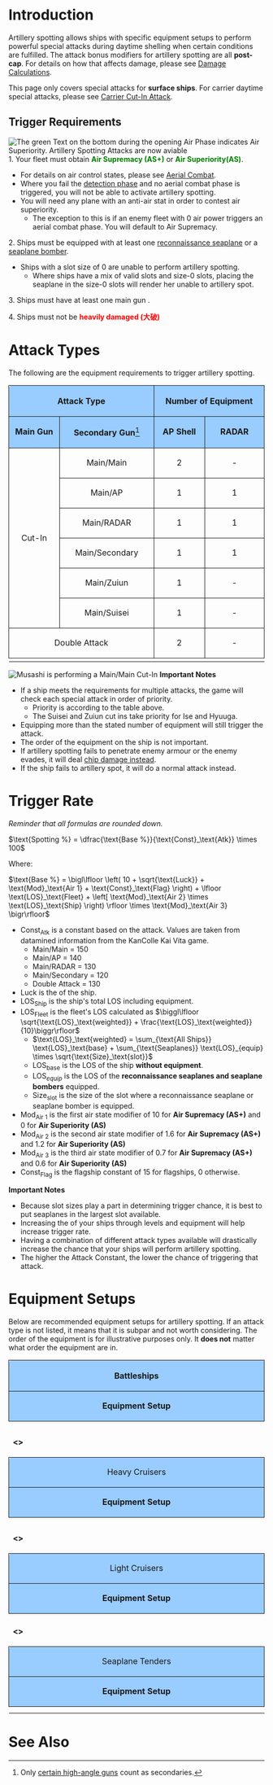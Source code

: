 =Introduction=
Artillery spotting allows ships with specific equipment setups to perform powerful special attacks during daytime shelling when certain conditions are fulfilled. The attack bonus modifiers for artillery spotting are all '''post-cap'''. For details on how that affects damage, please see [[Damage Calculations]]. 

This page only covers special attacks for '''surface ships'''. For carrier daytime special attacks, please see [[Carrier Cut-In Attack]].

==Trigger Requirements==
[[File:Air_Superiority_Aquired.png|thumb|right|The green Text on the bottom during the opening Air Phase indicates Air Superiority. Artillery Spotting Attacks are now aviable]]
1. Your fleet must obtain <span style="color:green;">'''Air Supremacy (AS+)'''</span> or <span style="color:green;">'''Air Superiority(AS)'''</span>.

* For details on air control states, please see [[Aerial Combat#Fighter Combat|Aerial Combat]].
* Where you fail the [[Combat#Detection|detection phase]] and no aerial combat phase is triggered, you will not be able to activate artillery spotting.
* You will need any plane with an anti-air {{AA}} stat in order to contest air superiority. 
** The exception to this is if an enemy fleet with 0 air power triggers an aerial combat phase. You will default to Air Supremacy.

2. Ships must be equipped with at least one [[:Category:Reconnaissance Seaplane|reconnaissance seaplane]] or a [[:Category:Seaplane Bombers|seaplane bomber]].
* Ships with a slot size of 0 are unable to perform artillery spotting.
** Where ships have a mix of valid slots and size-0 slots, placing the seaplane in the size-0 slots will render her unable to artillery spot.

3. Ships must have at least one main gun {{RedGunHeavy}}{{RedGunMedium}}.

4. Ships must not be <span style="color:red;">'''heavily damaged (大破)'''</span>

=Attack Types=
The following are the equipment requirements to trigger artillery spotting.

{| class="wikitable sortable" style="width: 100%;"
|-
!style="text-align: center; border-radius: 6px 0 0 0; border-style: solid; border-width: 1px; background-color:#99CCFF; width:20%;" rowspan="2" colspan="2"| '''Attack Type'''
!style="text-align: center; border-style: solid; border-width: 1px; background-color:#99CCFF; width:60%;" colspan="6"| '''Number of Equipment'''
!style="width: 5%; text-align: center; border-style: solid; border-width: 1px; background-color:#99CCFF" colspan="2"| '''Multiplier'''
!style="width: 15%; text-align: center; border-radius: 0 6px 0 0; border-style: solid; border-width: 1px; background-color:#99CCFF" rowspan="2"| '''Notes'''
|- 
!style="text-align: center; border-style: solid; border-width: 1px; background-color:#99CCFF; width:10%;"| '''Main Gun'''<br>{{RedGunHeavy}}{{RedGunMedium}}
!style="text-align: center; border-style: solid; border-width: 1px; background-color:#99CCFF; width:10%;"| '''Secondary Gun'''<ref>Only [[:Category:Secondary High-Angle_Gun|certain high-angle guns]] count as secondaries.</ref><br>{{YellowGun}}{{GreenGunDP}}
!style="text-align: center; border-style: solid; border-width: 1px; background-color:#99CCFF; width:10%;"| '''AP Shell'''<br>{{RedAmmo}}
!style="text-align: center; border-style: solid; border-width: 1px; background-color:#99CCFF; width:10%;"| '''RADAR'''<br>{{Radar}}
!style="text-align: center; border-style: solid; border-width: 1px; background-color:#99CCFF; width:10%;"| '''Zuiun'''<br>{{Seaplane}}
!style="text-align: center; border-style: solid; border-width: 1px; background-color:#99CCFF; width:10%;"| '''Suisei (634) Variants'''<br>{{RedPlane}}
!style="text-align: center; border-style: solid; border-width: 1px; background-color:#99CCFF; width:2.5%;"| '''Attack'''
!style="text-align: center; border-style: solid; border-width: 1px; background-color:#99CCFF; width:2.5;"| '''Accuracy'''
|-
|style="text-align: center; border-style: solid; border-width: 1px; width:10%;" rowspan="6"| Cut-In
|style="text-align: center; border-style: solid; border-width: 1px; width:10%;"| Main/Main
|style="text-align: center; border-style: solid; border-width: 1px; width:10%;"| 2
|style="text-align: center; border-style: solid; border-width: 1px; width:10%;"| -
|style="text-align: center; border-style: solid; border-width: 1px; width:10%;"| 1
|style="text-align: center; border-style: solid; border-width: 1px; width:10%;"| -
|style="text-align: center; border-style: solid; border-width: 1px; width:10%;"| -
|style="text-align: center; border-style: solid; border-width: 1px; width:10%;"| -
|style="text-align: center; border-style: solid; border-width: 1px; width:2.5%;"| 150%
|style="text-align: center; border-style: solid; border-width: 1px; width:2.5%;"| 120%
|style="text-align: center; border-style: solid; border-width: 1px; width:15%;"| 
|-
|style="text-align: center; border-style: solid; border-width: 1px; width:10%;"| Main/AP
|style="text-align: center; border-style: solid; border-width: 1px; width:10%;"| 1
|style="text-align: center; border-style: solid; border-width: 1px; width:10%;"| 1
|style="text-align: center; border-style: solid; border-width: 1px; width:10%;"| 1
|style="text-align: center; border-style: solid; border-width: 1px; width:10%;"| -
|style="text-align: center; border-style: solid; border-width: 1px; width:10%;"| -
|style="text-align: center; border-style: solid; border-width: 1px; width:10%;"| -
|style="text-align: center; border-style: solid; border-width: 1px; width:2.5%;"| 130%
|style="text-align: center; border-style: solid; border-width: 1px; width:2.5%;"| 130%
|style="text-align: center; border-style: solid; border-width: 1px; width:15%;"| 
|-
|style="text-align: center; border-style: solid; border-width: 1px; width:10%;"| Main/RADAR
|style="text-align: center; border-style: solid; border-width: 1px; width:10%;"| 1
|style="text-align: center; border-style: solid; border-width: 1px; width:10%;"| 1
|style="text-align: center; border-style: solid; border-width: 1px; width:10%;"| -
|style="text-align: center; border-style: solid; border-width: 1px; width:10%;"| 1
|style="text-align: center; border-style: solid; border-width: 1px; width:10%;"| -
|style="text-align: center; border-style: solid; border-width: 1px; width:10%;"| -
|style="text-align: center; border-style: solid; border-width: 1px; width:2.5%;"| 120%
|style="text-align: center; border-style: solid; border-width: 1px; width:2.5%;"| 150%
|style="text-align: center; border-style: solid; border-width: 1px; width:15%;"| 
|-
|style="text-align: center; border-style: solid; border-width: 1px; width:10%;"| Main/Secondary
|style="text-align: center; border-style: solid; border-width: 1px; width:10%;"| 1
|style="text-align: center; border-style: solid; border-width: 1px; width:10%;"| 1
|style="text-align: center; border-style: solid; border-width: 1px; width:10%;"| -
|style="text-align: center; border-style: solid; border-width: 1px; width:10%;"| -
|style="text-align: center; border-style: solid; border-width: 1px; width:10%;"| -
|style="text-align: center; border-style: solid; border-width: 1px; width:10%;"| -
|style="text-align: center; border-style: solid; border-width: 1px; width:2.5%;"| 110%
|style="text-align: center; border-style: solid; border-width: 1px; width:2.5%;"| 130%
|style="text-align: center; border-style: solid; border-width: 1px; width:15%;"| 
|-
|style="text-align: center; border-style: solid; border-width: 1px; width:10%;"| Main/Zuiun
|style="text-align: center; border-style: solid; border-width: 1px; width:10%;"| 1
|style="text-align: center; border-style: solid; border-width: 1px; width:10%;"| -
|style="text-align: center; border-style: solid; border-width: 1px; width:10%;"| -
|style="text-align: center; border-style: solid; border-width: 1px; width:10%;"| -
|style="text-align: center; border-style: solid; border-width: 1px; width:10%;"| 2
|style="text-align: center; border-style: solid; border-width: 1px; width:10%;"| -
|style="text-align: center; border-style: solid; border-width: 1px; width:2.5%;"| 135%
|style="text-align: center; border-style: solid; border-width: 1px; width:2.5%;"| ??
|style="text-align: center; border-style: solid; border-width: 1px; width:15%;"| [[Ise]] or [[Hyuuga]] Kai Ni Only
|-
|style="text-align: center; border-style: solid; border-width: 1px; width:10%;"| Main/Suisei
|style="text-align: center; border-style: solid; border-width: 1px; width:10%;"| 1
|style="text-align: center; border-style: solid; border-width: 1px; width:10%;"| -
|style="text-align: center; border-style: solid; border-width: 1px; width:10%;"| -
|style="text-align: center; border-style: solid; border-width: 1px; width:10%;"| -
|style="text-align: center; border-style: solid; border-width: 1px; width:10%;"| -
|style="text-align: center; border-style: solid; border-width: 1px; width:10%;"| 2
|style="text-align: center; border-style: solid; border-width: 1px; width:2.5%;"| 130%
|style="text-align: center; border-style: solid; border-width: 1px; width:2.5%;"| ??
|style="text-align: center; border-style: solid; border-width: 1px; width:15%;"| [[Ise]] or [[Hyuuga]] Kai Ni Only
|-
|style="text-align: center; border-style: solid; border-width: 1px; width:20%;" colspan="2"| Double Attack
|style="text-align: center; border-style: solid; border-width: 1px; width:10%;"| 2
|style="text-align: center; border-style: solid; border-width: 1px; width:10%;"| -
|style="text-align: center; border-style: solid; border-width: 1px; width:10%;"| -
|style="text-align: center; border-style: solid; border-width: 1px; width:10%;"| -
|style="text-align: center; border-style: solid; border-width: 1px; width:10%;"| -
|style="text-align: center; border-style: solid; border-width: 1px; width:10%;"| -
|style="text-align: center; border-style: solid; border-width: 1px; width:2.5%;"| 120% x2
|style="text-align: center; border-style: solid; border-width: 1px; width:2.5%;"| 110%
|style="text-align: center; border-style: solid; border-width: 1px; width:15%;"| 
|-
|}<references/>

{{clear}}
[[File:Main_Main_Cutin.png|thumb|right|Musashi is performing a Main/Main Cut-In]]
'''Important Notes'''

* If a ship meets the requirements for multiple attacks, the game will check each special attack in order of priority.
** Priority is according to the table above.
** The Suisei and Zuiun cut ins take priority for Ise and Hyuuga.
* Equipping more than the stated number of equipment will still trigger the attack.
* The order of the equipment on the ship is not important.
* If artillery spotting fails to penetrate enemy armour or the enemy evades, it will deal [[Damage Calculations#Chip Damage|chip damage instead]].
* If the ship fails to artillery spot, it will do a normal attack instead.

=Trigger Rate=

''Reminder that all formulas are rounded down.''

<math>\text{Spotting %} = \dfrac{\text{Base %}}{\text{Const}_\text{Atk}} \times 100</math>

Where:

<math>\text{Base %} = \bigl\lfloor \left( 10 + \sqrt{\text{Luck}} + \text{Mod}_\text{Air 1} + \text{Const}_\text{Flag} \right) + \lfloor \text{LOS}_\text{Fleet} + \left[ \text{Mod}_\text{Air 2} \times \text{LOS}_\text{Ship} \right) \rfloor \times \text{Mod}_\text{Air 3} \bigr\rfloor</math>

* <math>\text{Const}_\text{Atk}</math> is a constant based on the attack. Values are taken from datamined information from the KanColle Kai Vita game.
** Main/Main = <math>150</math>
** Main/AP = <math>140</math>
** Main/RADAR = <math>130</math>
** Main/Secondary = <math>120</math>
** Double Attack = <math>130</math>
* <math>\text{Luck}</math> is the {{Luck}} of the ship.
* <math>\text{LOS}_\text{Ship}</math> is the ship's total LOS {{LOS}} including equipment.
* <math>\text{LOS}_\text{Fleet}</math> is the fleet's LOS {{LOS}} calculated as <math>\biggl\lfloor \sqrt{\text{LOS}_\text{weighted}} + \frac{\text{LOS}_\text{weighted}}{10}\biggr\rfloor</math>
** <math>\text{LOS}_\text{weighted} =  \sum_{\text{All Ships}} \text{LOS}_\text{base} + \sum_{\text{Seaplanes}} \text{LOS}_{equip} \times \sqrt{\text{Size}_\text{slot}}</math>
** <math>\text{LOS}_\text{base}</math> is the LOS {{LOS}} of the ship '''without equipment'''.
** <math>\text{LOS}_{equip}</math> is the LOS {{LOS}} of the '''reconnaissance seaplanes and seaplane bombers''' equipped.
** <math>\text{Size}_\text{slot}</math> is the size of the slot where a reconnaissance seaplane or seaplane bomber is equipped.
* <math>\text{Mod}_\text{Air 1}</math> is the first air state modifier of <math>10</math> for '''Air Supremacy (AS+)''' and <math>0</math> for '''Air Superiority (AS)'''
* <math>\text{Mod}_\text{Air 2}</math> is the second air state modifier of <math>1.6</math> for '''Air Supremacy (AS+)''' and <math>1.2</math> for '''Air Superiority (AS)'''
* <math>\text{Mod}_\text{Air 3}</math> is the third air state modifier of <math>0.7</math> for '''Air Supremacy (AS+)''' and <math>0.6</math> for '''Air Superiority (AS)'''
* <math>\text{Const}_\text{Flag}</math> is the flagship constant of <math>15</math> for flagships, <math>0</math> otherwise.

'''Important Notes'''

* Because slot sizes play a part in determining trigger chance, it is best to put seaplanes in the largest slot available.
* Increasing the {{LOS}} of your ships through levels and equipment will help increase trigger rate.
* Having a combination of different attack types available will drastically increase the chance that your ships will perform artillery spotting.
* The higher the Attack Constant, the lower the chance of triggering that attack.

=Equipment Setups=

Below are recommended equipment setups for artillery spotting. If an attack type is not listed, it means that it is subpar and not worth considering. The order of the equipment is for illustrative purposes only. It '''does not''' matter what order the equipment are in.

{| class="wikitable" style="width: 100%;"
|-
!style="text-align: center; border-radius: 6px 6px 0 0; border-style: solid; border-width: 1px; background-color:#99CCFF; width:20%;" colspan="3"| Battleships
|-
!style="text-align: center; border-style: solid; border-width: 1px; background-color:#99CCFF; width:20%;"| '''Equipment Setup'''
!style="text-align: center; border-style: solid; border-width: 1px; background-color:#99CCFF; width:20%;"| '''Attack Type'''
!style="text-align: center; border-style: solid; border-width: 1px; background-color:#99CCFF; width:60%;"| '''Notes'''
|- 
|{{RedGunHeavy}}{{RedGunHeavy}}{{Seaplane}}{{RedAmmo}}
|Main/Main Cut-In<br>
Double Attack
|This is the standard setup for all battleships. It allows you to perform both the powerful AP cut-in and a double attack as backup. For battleships with 5 slots, the last equipment must not be a secondary gun or radar.
|-
|{{RedGunHeavy}}{{RedGunHeavy}}{{Seaplane}}{{GreenAmmo}}
|Double Attack
|This is reserved for anti-installation work. It will reduce a battleship's effectiveness against surface targets so keep that in mind when using this setup.
|-
|{{RedGunHeavy}}{{RedGunHeavy}}{{Seaplane}}{{RedAmmo}}{{Radar}}'''<'''{{GreenGunDP}}'''>'''
|Main/Main Cut-In<br>
Main/AP Cut-In<br>
Main/RADAR Cut-In<br>
Main/Secondary Cut-In<br>
Double Attack
|This setup is exclusive to [[Musashi|Musashi Kai Ni]] when she has the [[10cm Twin High-angle Gun Mount Kai + Additional Machine Guns]] equipped in her reinforcement expansion and an anti-air radar. This setup is to allow her to perform her special AACI.
|-
!style="text-align: center; border-radius: 6px 6px 0 0; border-style: solid; border-width: 1px; background-color:#99CCFF; width:20%;" colspan="3"| Heavy Cruisers
|-
!style="text-align: center; border-style: solid; border-width: 1px; background-color:#99CCFF; width:20%;"| '''Equipment Setup'''
!style="text-align: center; border-style: solid; border-width: 1px; background-color:#99CCFF; width:20%;"| '''Attack Type'''
!style="text-align: center; border-style: solid; border-width: 1px; background-color:#99CCFF; width:60%;"| '''Notes'''
|- 
|{{RedGunMedium}}{{RedGunMedium}}{{Seaplane}}{{WildCard}}
|Double Attack
|This is the standard setup for heavy cruisers. It allows them to double attack at daytime and nighttime. The wild card can be a radar, night battle equipment or even a Type 3 shell for anti-installation work. The wild card should not be a torpedo because it will interfere with night battle special attacks.
|-
|{{RedGunMedium}}{{RedGunMedium}}{{RedGunMedium}}{{Seaplane}}
|Double Attack
|This is a setup to maximise firepower during the daytime. It's use should be limited to the main fleet of a combined fleet. This is because it will trigger a gun cut-in at night which can be undesirable.
|-
|{{RedGunMedium}}{{SeaplaneFighter}}{{SeaplaneFighter}}{{Seaplane}}'''<'''{{GreenGunDP}}'''>'''
|Main/Secondary Cut-In
|This is exclusive to [[Suzuya|Suzuya Kai Ni]] and [[Kumano|Kumano Kai Ni]] that have either the [[8cm High-angle Mount]] or [[8cm Twin High-angle Mount + Additional Machine Guns]] equipped in their reinforcement expansion. This setup is for them to maximise the fighter power while allowing them to do artillery spotting in the day and double attacks at night.
|-
!style="text-align: center; border-radius: 6px 6px 0 0; border-style: solid; border-width: 1px; background-color:#99CCFF; width:20%;" colspan="3"| Light Cruisers
|-
!style="text-align: center; border-style: solid; border-width: 1px; background-color:#99CCFF; width:20%;"| '''Equipment Setup'''
!style="text-align: center; border-style: solid; border-width: 1px; background-color:#99CCFF; width:20%;"| '''Attack Type'''
!style="text-align: center; border-style: solid; border-width: 1px; background-color:#99CCFF; width:60%;"| '''Notes'''
|- 
|{{RedGunMedium}}{{RedGunMedium}}{{Seaplane}}
|Double Attack
|This is the standard setup for light cruisers. It allows them to double attack at daytime and nighttime. For light cruisers with four slots, the wild card be a radar or night battle equipment. The wild card should not be a torpedo because it will interfere with night battle special attacks.
|-
|{{RedGunMedium}}{{Seaplane}}{{TorpedoWeapon}}'''<'''{{GreenGunDP}}'''>'''
|Main/Secondary Cut-In
|This is exclusive to [[Yura|Yura Kai Ni]] when she has either the [[8cm High-angle Mount]] or [[8cm Twin High-angle Mount + Additional Machine Guns]] equipped in her reinforcement expansion. The torpedo equipment '''must''' be a midget submarine. It allows her to perform both artillery spotting and have an opening torpedo while maintaining double attacks at night.
|-
!style="text-align: center; border-radius: 6px 6px 0 0; border-style: solid; border-width: 1px; background-color:#99CCFF; width:20%;" colspan="3"| Seaplane Tenders
|-
!style="text-align: center; border-style: solid; border-width: 1px; background-color:#99CCFF; width:20%;"| '''Equipment Setup'''
!style="text-align: center; border-style: solid; border-width: 1px; background-color:#99CCFF; width:20%;"| '''Attack Type'''
!style="text-align: center; border-style: solid; border-width: 1px; background-color:#99CCFF; width:60%;"| '''Notes'''
|- 
|{{RedGunMedium}}{{RedGunMedium}}{{Seaplane}}{{WildCard}}
|Double Attack
|Essentially the only seaplane tender that you would run a spotting setup on is [[Nisshin]] and [[Commandant Teste]]. Although other seaplane tenders are capable of performing artillery spotting, you would be giving up an opening torpedo to do so. The wild card for Nisshin should be a midget submarine.
|-
|}<references/>

{{clear}}

=See Also=

{{Mechanics}}